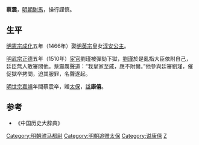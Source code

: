 '''蔡震'''，[[明朝|明朝]][[駙馬|駙馬]]，操行謹慎。

==生平==

[[明憲宗|明憲宗]][[成化|成化]]五年（1466年）娶[[明英宗|明英宗]]皇女[[淳安公主|淳安公主]]。

[[明武宗|明武宗]][[正德_(明朝)|正德]]五年（1510年）[[宦官|宦官]]劉瑾被彈劾下獄，[[劉瑾|劉瑾]]於是亂指大臣依附自己，廷臣無人敢審問他。蔡震厲聲道：“我皇家至戚，應不附爾。”他參與廷審劉瑾，催促獄卒拷問，迫其服罪，名聲遂起。 

[[明世宗|明世宗]][[嘉靖|嘉靖]]年間蔡震卒，贈[[太保|太保]]，[[諡|諡]]'''康僖'''。

==参考==
* 《中国历史大辞典》

{{明朝人物小作品}}
{{DEFAULTSORT:C}}
[[Category:明朝驸马都尉|Category:明朝驸马都尉]]
[[Category:明朝追赠太保|Category:明朝追赠太保]]
[[Category:谥康僖|Category:谥康僖]]
[[Category:蔡姓|Z]]